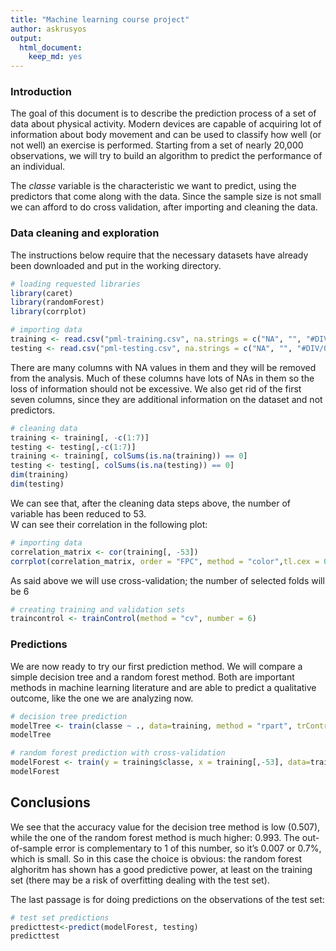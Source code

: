 ```yaml
---
title: "Machine learning course project"
author: askrusyos
output: 
  html_document: 
    keep_md: yes
---
```



### Introduction
The goal of this document is to describe the prediction process of a set of data about physical activity. Modern devices are capable of acquiring lot of information about body movement and can be used to classify how well (or not well) an exercise is performed. Starting from a set of nearly 20,000 observations, we will try to build an algorithm to predict the performance of an individual.

The *classe* variable is the characteristic we want to predict, using the predictors that come along with the data. Since the sample size is not small we can afford to do cross validation, after importing and cleaning the data.
  
### Data cleaning and exploration

The instructions below require that the necessary datasets have already been downloaded and put in the working directory.

```r
# loading requested libraries
library(caret)
library(randomForest)
library(corrplot)
```


```r
# importing data
training <- read.csv("pml-training.csv", na.strings = c("NA", "", "#DIV/0!"))
testing <- read.csv("pml-testing.csv", na.strings = c("NA", "", "#DIV/0!"))
```

There are many columns with NA values in them and they will be removed from the analysis. Much of these columns have lots of NAs in them so the loss of information should not be excessive.
We also get rid of the first seven columns, since they are additional information on the dataset and not predictors.

```r
# cleaning data
training <- training[, -c(1:7)]
testing <- testing[,-c(1:7)]
training <- training[, colSums(is.na(training)) == 0]
testing <- testing[, colSums(is.na(testing)) == 0]
dim(training)
dim(testing)
```
We can see that, after the cleaning data steps above, the number of variable has been reduced to 53.  
W can see their correlation in the following plot:
```r
# importing data
correlation_matrix <- cor(training[, -53])
corrplot(correlation_matrix, order = "FPC", method = "color",tl.cex = 0.6, tl.col = rgb(0, 0, 0))
```



As said above we will use cross-validation; the number of selected folds will be 6

```r
# creating training and validation sets
traincontrol <- trainControl(method = "cv", number = 6)
```


### Predictions

We are now ready to try our first prediction method. We will compare a simple decision tree and a random forest method. Both are important methods in machine learning literature and are able to predict a qualitative outcome, like the one we are analyzing now.  

```r
# decision tree prediction
modelTree <- train(classe ~ ., data=training, method = "rpart", trControl = traincontrol)
modelTree
```


```r
# random forest prediction with cross-validation
modelForest <- train(y = training$classe, x = training[,-53], data=training, method = "rf", trControl = traincontrol, ntree= 500)
modelForest
```


## Conclusions

We see that the accuracy value for the decision tree method is low (0.507), while the one of the random forest method is much higher: 0.993. The out-of-sample error is complementary to 1 of this number, so it's 0.007 or 0.7%, which is small. So in this case the choice is obvious:  the random forest alghoritm has shown has a good predictive power, at least on the training set (there may be a risk of overfitting dealing with the test set).

The last passage is for doing predictions on the observations of the test set:
```r
# test set predictions
predicttest<-predict(modelForest, testing)
predicttest
```

